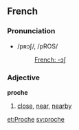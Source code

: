 ==French==
===Pronunciation===
*/pʀɔʃ/, /pROS/
*:[[Rhymes:French:-ɔʃ|French: -ɔʃ]]

===Adjective===
'''proche'''

# [[close]], [[near]], [[nearby]]

[[et:Proche]]
[[sv:proche]]